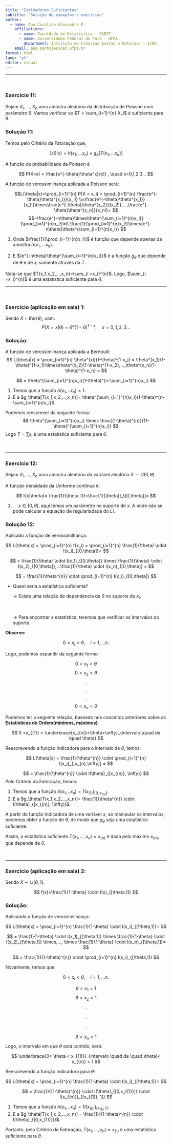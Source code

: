 ```yaml
---
title: "Estimadores Suficientes"
subtitle: "Solução de exemplos e exerícios"
author: 
  - name: Ana Caroline Alexandre P.
    affiliations:
      - name: Faculdade de Estatística - FAEST
      - name: Universidade Federal do Pará - UFPA
        department: Instituto de Ciências Exatas e Naturais - ICEN
    email: ana.pantoja@icen.ufpa.br
format: html
lang: "pt"
editor: visual
---
```


------------------------------------------------------------------------

<br>

### Exercício 11:

Sejam $X_1, . . . , X_n$ uma amostra aleatória da distribuição de Poisson com parâmetro $θ$. Vamos verificar se $T = \sum_{i=1}^{n} X_i$ é suficiente para $\theta$.

### Solução 11:

Temos pelo Critério da Fatoração que,

$$
L(\theta|x)= h(x_1,...x_n)\times g_\theta[T(x_1,...x_n)]
$$

A função de probabilidade da Poisson é

$$
P(X=x) = \frac{e^{-\theta}\theta^x}{x!} , \quad x=0,1,2,3...
$$

A função de verossimilhança aplicada a Poisson será:

$$L(\theta|x)=\prod_{i=1}^{n} P(X = x_i) = \prod_{i=1}^{n} \frac{e^{-\theta}\theta^{x_i}}{x_i!}
\\=\frac{e^{-\theta}\theta^{x_1}}{x_1!}\times\frac{e^{-\theta}\theta^{x_2}}{x_2!},...,\frac{e^{-\theta}\theta^{x_n}}{x_n!}=
$$ $$=\frac{e^{-n\theta}\times\theta^{\sum_{i=1}^{n}x_i}}{\prod_{i=1}^{n}x_i!}=\\
\frac{1}{\prod_{i=1}^{n}x_i!}\times{e^{-n\theta}\theta^{\sum_{i=1}^{n}x_i}}
$$

1.  Onde $\frac{1}{\prod_{i=1}^{n}x_i!}$ é função que depende apenas da amostra $h(x_1,...x_n)$.

2.  E ${e^{-n\theta}\theta^{\sum_{i=1}^{n}x_i}}$ é a função $g_\theta$ que depende de $\theta$ e de $x_i$ somente através da *T*.

Nota-se que $T(x_1,x_2,...,x_n)=\sum_{i =x_i}^{n}$. Logo, $\sum_{i =x_i}^{n}$ é uma estatística suficiente para $\theta$.

------------------------------------------------------------------------

<br>

### Exercício (aplicação em sala) 1:

Sendo $X$ \~ $Ber(\theta)$, com: $$
P(X=x| \theta)=\theta^x(1-\theta)^{1-x}, \quad x = 0,1,2,3...
$$

### Solução:

A função de verossimilhança aplicada a Bernoulli: $$
L(\theta|x) = \prod_{i=1}^{n} \theta^{xi}(1-\theta)^{1-x_i} = \theta^{x_1}(1-\theta)^{1-x_1}\times\theta^{x_2}(1-\theta)^{1-x_2},...,\theta^{x_n}(1-\theta)^{1-x_n} =
$$

$$
= \theta^{\sum_{i=1}^{n}x_i}(1-\theta)^{n-\sum_{i=1}^{n}x_i}
$$

1.  Temos que a função $h(x_1,..x_n) = 1$.
2.  E a $g_\theta[T(x_1,x_2,...,x_n)]= \theta^{\sum_{i=1}^{n}x_i}(1-\theta)^{n-\sum_{i=1}^{n}x_i}$.

Podemos reescrever da seguinte forma: $$
\theta^{\sum_{i=1}^{n}x_i} \times \frac{(1-\theta)^{n}}{(1-\theta)^{\sum_{i=1}^{n}x_i}}
$$ Logo $T=\sum{x_i}$ é uma estatística suficiente para $\theta$.

<br>

------------------------------------------------------------------------

### Exercício 12:

Sejam $X_1,...,X_n$ uma amostra aleatória da variável aleatória $X ∼ U(0, θ)$.

A função densidade da Uniforme contínua é:

$$
f(x|\theta)= \frac{1}{\theta-0}=\frac{1}{\theta}I_{[0,\theta]}x
$$

1.  $\quad x \in [0,\theta]$, aqui temos um parâmetro no suporte de $x$. A onde não se pode calcular a equação de regulariadade do $Li$.

### Solução 12:

Aplicado a função de verossimilhança:

$$
L(\theta|x) = \prod_{i=1}^{n} f(x_i) = \prod_{i=1}^{n} \frac{1}{\theta} \cdot I(x_i)_{[0,\theta]}= 
$$

$$
=  \frac{1}{\theta} \cdot I(x_1)_{[0,\theta]} \times \frac{1}{\theta} \cdot I(x_2)_{[0,\theta]},...\frac{1}{\theta} \cdot I(x_n)_{[0,\theta]} =
$$

$$
= \frac{1}{\theta^{n}} \cdot \prod_{i=1}^{n} I(x_i)_{[0,\theta]}
$$

-   Quem seria a estatística suficiente?

    $\rightarrow$ Existe uma relação de dependencia de $\theta$ no suporte de $x_i$.

    <br>

    $\rightarrow$ Para encontrar a estatística, teremos que verificar os intervalos do suporte.

**Observe:**

$$
0 < x_i < \theta, \quad i=1,...n.
$$

Logo, podemos expandir da seguinte forma:

$$
0 < x_1 < \theta
$$ $$
0 < x_2 < \theta
$$ $$
.
$$ $$
.
$$ $$
.
$$ $$
0 < x_n < \theta
$$

Podemos ter a seguinte relação, baseado nos conceitos anteriores sobre as **Estatísticas de Ordem(mínimos, máximos)**:

$$
0 <x_{(1)} < \underbrace{x_{(n)}<\theta<\infty}_{intervalo \quad de \quad  \theta}
$$

Reescrevendo a função Indicadora para o intervalo de $\theta$, temos:

$$
L(\theta|x) = \frac{1}{\theta^{n}} \cdot \prod_{i=1}^{n} I(x_i)_{[x_{n},\infty]} =
$$

$$
= \frac{1}{\theta^{n}} \cdot I(\theta)_{[x_{(n)}, \infty)}
$$ Pelo Critério da Fatoração, temos:

1.  Temos que a função $h(x_1,..x_n) = 1(x_{(1)})_{[0,x_{(n)}]}$.
2.  E a $g_\theta[T(x_1,x_2,...,x_n)]= \frac{1}{\theta^{n}} \cdot I(\theta)_{[x_{(n)}, \infty)}$.

A partir da função indicadora de uma variável $x$, ao manipular os intervalos, podemos obter a função de $\theta$, de modo que $g_{\theta}$ seja uma estatística suficiente.

Assim, a estatística suficiente $T(x_{1},...,x_{n})= x_{(n)}$ é dada pelo máximo $x_{(n)}$, que depende de $\theta$.

<br>

------------------------------------------------------------------------

### Exercício (aplicação em sala) 2:

Sendo $X ∼ U(\theta,1)$.

$$
f(x)=\frac{1}{1-\theta} \cdot I(x)_{[\theta,1]}
$$

### Solução:

Aplicando a função de verossimilhança:

$$
L(\theta|x) = \prod_{i=1}^{n} \frac{1}{1-\theta} \cdot I(x_i)_{[\theta,1]}= 
$$

$$
= \frac{1}{1-\theta} \cdot I(x_1)_{[\theta,1]} \times \frac{1}{1-\theta} \cdot I(x_2)_{[\theta,1]} \times,..., \times \frac{1}{1-\theta} \cdot I(x_n)_{[\theta,1]}=   
$$

$$
= \frac{1}{(1-\theta)^{n}} \cdot \prod_{i=1}^{n} I(x_i)_{[\theta,1]}
$$

Novamente, temos que:

$$
0 < x_i < \theta, \quad i=1,...n.
$$

$$
\theta < x_1 < 1
$$ $$
\theta < x_2 < 1
$$ $$
.
$$

$$
.
$$

$$
.
$$

$$
\theta < x_n < 1
$$ Logo, o intervalo em que $\theta$ está contido, será:

$$
\underbrace{0< \theta < x_{(1)}}_{intervalo \quad de \quad \theta}< x_{(n)} < 1
$$

Reescrevendo a função indicadora para $\theta$:

$$
L(\theta|x) = \prod_{i=1}^{n} \frac{1}{1-\theta} \cdot I(x_i)_{[\theta,1]}= 
$$

$$
= \frac{1}{(1-\theta)^{n}} \cdot I(\theta)_{[0,x_{(1)}]} \cdot I(x_{(n)})_{[x_{(1)}, 1]}
$$

1.  Temos que a função $h(x_1,..x_n) = 1I(x_{(n)})_{[x_{(1)}, 1]}$.
2.  E a $g_\theta[T(x_1,x_2,...,x_n)] = \frac{1}{(1-\theta)^{n}} \cdot I(\theta)_{[0,x_{(1)}]}$.

Portanto, pelo Critério da Fatoração, $T(x_{1},...,x_{n})= x_{(1)}$ é uma estatística suficiente para $\theta$.
